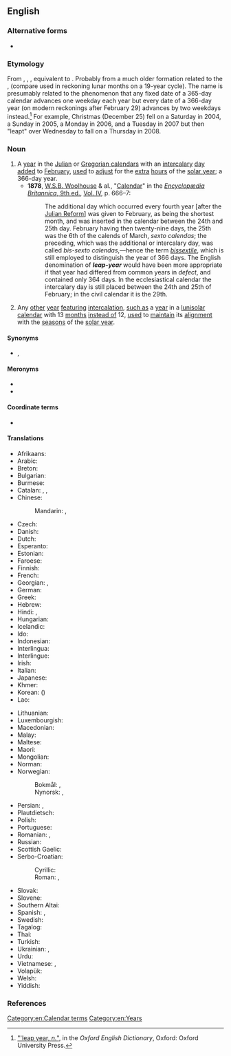{{also|leap-year}}
==English==
{{wikipedia}}

===Alternative forms===
* {{l|en|leap-year}}

===Etymology===
From {{inh|en|enm|lepe yeer}}, {{m|enm|lep ȝere}}, {{m|enm|lyp ȝere}}, equivalent to {{compound|en|leap|year}}. Probably from a much older formation related to the {{cog|non|hlaup-ár|t=leap year}}, {{etyl|ang|-}} {{m|ang|mōnan hlȳp|t=moon's leap}} (compare {{cog|la|saltus lunae}} used in reckoning lunar months on a 19-year cycle). The name is presumably related to the phenomenon that any fixed date of a 365-day calendar advances one weekday each year but every date of a 366-day year (on modern reckonings after February 29) advances by two weekdays instead.<ref>[http://www.oed.com/view/Entry/106711 "'leap year, ''n.''"], in the ''Oxford English Dictionary'', Oxford: Oxford University Press.</ref> For example, Christmas (December 25) fell on a Saturday in 2004, a Sunday in 2005, a Monday in 2006, and a Tuesday in 2007 but then "leapt" over Wednesday to fall on a Thursday in 2008.

===Noun===
{{en-noun}}

# A [[year]] in the [[Julian calendar|Julian]] or [[Gregorian calendar]]s with an [[intercalary]] [[day]] [[add]]ed to [[February]], [[use]]d to [[adjust]] for the [[extra]] [[hour]]s of the [[solar year]]; a 366-day year.
#* '''1878''', [[w:Wesley S. B. Woolhouse|W.S.B. Woolhouse]] & al., "[[:s:Encyclopædia Britannica, Ninth Edition/Calendar|Calendar]]" in the [[:s:Encyclopædia Britannica, Ninth Edition|''Encyclopædia Britannica'', 9th ed.]], [[:s:Encyclopædia Britannica, Ninth Edition/Volume IV|Vol. IV]], p. 666–7:
#*: The additional day which occurred every fourth year [after the [[w:Julian Reform|Julian Reform]]] was given to February, as being the shortest month, and was inserted in the calendar between the 24th and 25th day. February having then twenty-nine days, the 25th was the 6th of the calends of March, ''sexto calendas''; the preceding, which was the additional or intercalary day, was called ''bis-sexto calendas'',—hence the term ''[[bissextile]]'', which is still employed to distinguish the year of 366 days. The English denomination of '''''leap-year''''' would have been more appropriate if that year had differed from common years in ''defect'', and contained only 364 days. In the ecclesiastical calendar the intercalary day is still placed between the 24th and 25th of February; in the civil calendar it is the 29th.
# {{lb|en|inexact}} Any [[other]] [[year]] [[featuring]] [[intercalation]], [[such as]] a [[year]] in a [[lunisolar]] [[calendar]] with 13 [[month]]s [[instead of]] 12, [[use]]d to [[maintain]] its [[alignment]] with the [[season]]s of the [[solar year]].

====Synonyms====
* {{sense|Julian & Gregorian}} {{l|en|bissextile}}, {{l|en|bissext}}

====Meronyms====
* {{l|en|leap day}}
* {{l|en|leap second}}

====Coordinate terms====
* {{l|en|common year}}

====Translations====
{{trans-top|366-day year in the Gregorian calendar}}
* Afrikaans: {{t+|af|skrikkeljaar}}
* Arabic: {{t|ar|سَنَة كَبِيسَة}}
* Breton: {{t|br|bloavezh bizeost|m}}
* Bulgarian: {{t|bg|високосна година|f|sc=Cyrl}}
* Burmese: {{t-needed|my}}
* Catalan: {{t+|ca|any de traspàs|m}}, {{t+|ca|any bixest|m}}, {{t+|ca|any bissextil|m}}
* Chinese:
*: Mandarin: {{t+|cmn|閏年|sc=Hani}}, {{t+|cmn|闰年|tr=rùnnián|sc=Hani}}
* Czech: {{t+|cs|přestupný rok|m}}
* Danish: {{t+|da|skudår|n}}
* Dutch: {{t+|nl|schrikkeljaar|n}}
* Esperanto: {{t|eo|superjaro}}
* Estonian: {{t+|et|liigaasta}}
* Faroese: {{t|fo|leypár|n}}
* Finnish: {{t+|fi|karkausvuosi}}
* French: {{t+|fr|année bissextile|f}}
* Georgian: {{t|ka|ნაკიანი წელიწადი|sc=Geor}}, {{t|ka|ნაკიანი წელი|sc=Geor}}
* German: {{t+|de|Schaltjahr|n}}
* Greek: {{t|el|δίσεκτο έτος|n|sc=Grek}}
* Hebrew: {{t-needed|he}}
* Hindi: {{t|hi|अधिवर्ष}}, {{t|hi|लीप वर्ष}}
* Hungarian: {{t+|hu|szökőév}}
* Icelandic: {{t|is|hlaupár|n}}
* Ido: {{t|io|bisextila yaro}}
* Indonesian: {{t+|id|tahun kabisat}}
* Interlingua: {{t|ia|anno bissextil}}
* Interlingue: {{t|ie|annu bissextil}}
* Irish: {{t|ga|bliain bhisigh|f}}
* Italian: {{t|it|anno bisestile|m}}
* Japanese: {{t+|ja|閏年|tr=[[うるうどし]], urūdoshi; [[じゅんねん]], junnen|sc=Jpan}}
* Khmer: {{t-needed|km}}
* Korean: {{t+|ko|윤년}} ({{t+|ko|閏年}})
* Lao: {{t-needed|lo}}
{{trans-mid}}
* Lithuanian: {{t|lt|keliamieji metai|m-p}}
* Luxembourgish: {{t|lb|Schaltjoer|n}}
* Macedonian: {{t|mk|престапна година|f|sc=Cyrl}}
* Malay: {{t|ms|tahun lompat}}
* Maltese: {{t|mt|sena bisestili}}
* Maori: {{t|mi|tau kuhurangi}}
* Mongolian: {{t|mn|өндөр жил|sc=Cyrl}}
* Norman: {{t|nrf|année bissextile|f}}
* Norwegian:
*: Bokmål: {{t|no|skuddår|n}}, {{t|no|skottår|n}}
*: Nynorsk: {{t|no|skottår|n}}, {{t|no|skotår|n}}
* Persian: {{t|fa|سال انباشته|tr=sâl-e ambâšte}}, {{t+|fa|سال کبیسه|tr=sâl-e kabise}}
* Plautdietsch: {{t|pdt|Schaultjoa|n}}
* Polish: {{t+|pl|rok przestępny|m-in}}
* Portuguese: {{t+|pt|ano bissexto|m}}
* Romanian: {{t+|ro|an bisect|m}}, {{t|ro|an bisectil|m}}
* Russian: {{t+|ru|високо́сный год|m}}
* Scottish Gaelic: {{t|gd|bliadhna-leum|f}}
* Serbo-Croatian:
*: Cyrillic: {{t|sh|преступна година|f|sc=Cyrl}}
*: Roman: {{t|sh|prestupna godina|f}}, {{t|sh|prijestupna godina|f}}
* Slovak: {{t|sk|priestupný rok|m}}
* Slovene: {{t+|sl|prestopno leto|n}}
* Southern Altai: {{t|alt|кату јыл}}
* Spanish: {{t+|es|bisiesto|m}}, {{t+|es|año bisiesto|m}}
* Swedish: {{t+|sv|skottår|n}}
* Tagalog: {{t|tl|taong-pares}}
* Thai: {{t-needed|th}}
* Turkish: {{t+|tr|artık yıl}}
* Ukrainian: {{t|uk|високо́сний рік|m}}, {{t|uk|пере́ступний рік}} {{qualifier|dated}}
* Urdu: {{t|ur|سال کبیسہ|tr=sāl kabīsā}}
* Vietnamese: {{t+|vi|năm nhuận}}, {{t|vi|năm nhuần}}
* Volapük: {{t+|vo|vüpladotayel}}
* Welsh: {{t|cy|blwyddyn naid}}
* Yiddish: {{t|yi|עיבור־יאָר|n|tr=iber-yor}}
{{trans-bottom}}

===References===
<references/>

[[Category:en:Calendar terms]]
[[Category:en:Years]]